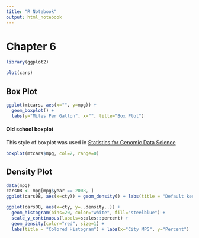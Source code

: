 ```yaml
---
title: "R Notebook"
output: html_notebook
---
```


# Chapter 6

```r
library(ggplot2)
```


```r
plot(cars)
```

## Box Plot

```r
ggplot(mtcars, aes(x="", y=mpg)) +
  geom_boxplot() +
  labs(y="Miles Per Gallon", x="", title="Box Plot")
```

#### Old school boxplot

This style of boxplot was used in [Statistics for Genomic Data Science](http://jtleek.com/genstats/inst/doc/01_10_exploratory-analysis.html)

```r
boxplot(mtcars$mpg, col=2, range=0)
```


## Density Plot

```r
data(mpg)
cars08 <- mpg[mpg$year == 2008, ]
ggplot(cars08, aes(x=cty)) + geom_density() + labs(title = "Default kernel density plot")
```

```r
ggplot(cars08, aes(x=cty, y=..density..)) + 
  geom_histogram(bins=20, color="white", fill="steelblue") + 
  scale_y_continuous(labels=scales::percent) +
  geom_density(color="red", size=1) + 
  labs(title = "Colored Histogram") + labs(x="City MPG", y="Percent")
```

